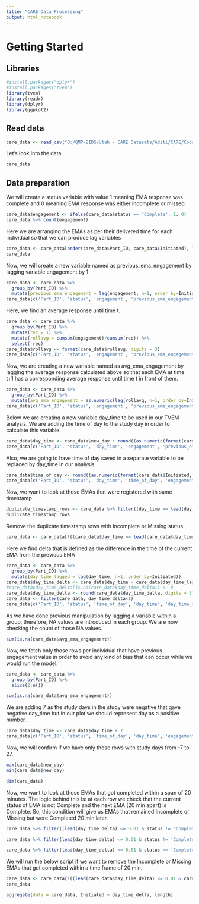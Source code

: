 ```yaml
---
title: "CARE Data Processing"
output: html_notebook
---
```


# Getting Started

## Libraries

```r
#install.packages("dplyr")
#install.packages("tvem")
library(tvem)
library(readr)
library(dplyr)
library(ggplot2)
```

## Read data

```r
care_data <- read_csv("O:/QMP-BIDS/Utah - CARE Datasets/Aditi/CARE/Code/Survival-HMM-Care/care_ema_raw/curated_random_ema_care_data_for_active_users.csv")
```

Let's look into the data

```r
care_data
```
## Data preparation


We will create a status variable with value 1 meaning EMA response was complete and 0 meaning EMA response was either incomplete or missed.

```r
care_data$engagement <- ifelse(care_data$status == 'Complete', 1, 0)
care_data %>% count(engagement)
```

Here we are arranging the EMAs as per their delivered time for each individual so that we can produce lag variables

```r
care_data <- care_data[order(care_data$Part_ID, care_data$Initiated), ]
care_data
```

Now, we will create a new variable named as previous_ema_engagement by lagging variable engagement by 1

```r
care_data <- care_data %>%
  group_by(Part_ID) %>%
  mutate(previous_ema_engagement = lag(engagement, n=1, order_by=Initiated))
care_data[c('Part_ID', 'status', 'engagement', 'previous_ema_engagement')]
```

Here, we find an average response until time t.

```r
care_data <- care_data %>% 
  group_by(Part_ID) %>% 
  mutate(rec = 1) %>% 
  mutate(rollavg = cumsum(engagement)/cumsum(rec)) %>% 
  select(-rec)
care_data$rollavg <- format(care_data$rollavg, digits = 3)
care_data[c('Part_ID', 'status', 'engagement', 'previous_ema_engagement', 'rollavg')]
```


Now, we are creating a new variable named as avg_ema_engagement by lagging the average response calculated above so that each EMA at time t+1 has a corresponding average response until time t in front of them.

```r
care_data <- care_data %>%
  group_by(Part_ID) %>%
  mutate(avg_ema_engagement = as.numeric(lag(rollavg, n=1, order_by=Initiated)))
care_data[c('Part_ID', 'status', 'engagement', 'previous_ema_engagement', 'rollavg', 'avg_ema_engagement')]
```


Below we are creating a new variable day_time to be used in our TVEM analysis. We are adding the time of day to the study day in order to calculate this variable.

```r
care_data$day_time <- care_data$new_day + round((as.numeric(format(care_data$Initiated,'%H'))+round(as.numeric(format(care_data$Initiated,'%M'))/60, digits = 2))/24, digits = 3)
care_data[c('Part_ID', 'status', 'day_time', 'engagement', 'previous_ema_engagement', 'avg_ema_engagement')]
```


Also, we are going to have time of day saved in a separate variable to be replaced by day_time in our analysis

```r
care_data$time_of_day <- round((as.numeric(format(care_data$Initiated,'%H'))+round(as.numeric(format(care_data$Initiated,'%M'))/60, digits = 2))/24, digits = 3)
care_data[c('Part_ID', 'status', 'day_time', 'time_of_day', 'engagement', 'previous_ema_engagement', 'avg_ema_engagement')]
```


Now, we want to look at those EMAs that were registered with same timestamp.

```r
duplicate_timestamp_rows <- care_data %>% filter((day_time == lead(day_time) & lead(status) == 'Complete') | (day_time == lag(day_time) & lag(status) == 'Complete'))
duplicate_timestamp_rows
```

Remove the duplicate timestamp rows with Incomplete or Missing status

```r
care_data <- care_data[!((care_data$day_time == lead(care_data$day_time) & lead(care_data$status) == 'Complete') | (care_data$day_time == lag(care_data$day_time) & lag(care_data$status) == 'Complete')),]
```


Here we find delta that is defined as the difference in the time of the current EMA from the previous EMA

```r
care_data <- care_data %>%
  group_by(Part_ID) %>%
  mutate(day_time_lagged = lag(day_time, n=1, order_by=Initiated))
care_data$day_time_delta <- care_data$day_time - care_data$day_time_lagged
#care_data$day_time_delta[is.na(care_data$day_time_delta)] <- 0
care_data$day_time_delta <- round(care_data$day_time_delta, digits = 3)
care_data <- filter(care_data, day_time_delta<1)
care_data[c('Part_ID', 'status', 'time_of_day', 'day_time', 'day_time_delta', 'engagement', 'previous_ema_engagement', 'avg_ema_engagement')]
```


As we have done previous manipulation by lagging a variable within a group, therefore, NA values are introduced in each group. We are now checking the count of those NA values. 

```r
sum(is.na(care_data$avg_ema_engagement))
```

Now, we fetch only those rows per individual that have previous engagement value in order to avoid any kind of bias that can occur while we would run the model.

```r
care_data <- care_data %>%
  group_by(Part_ID) %>%
  slice(2:n())
```

```r
sum(is.na(care_data$avg_ema_engagement))
```


We are adding 7 as the study days in the study were negative that gave negative day_time but in our plot we should represent day as a positive number.

```r
care_data$day_time <- care_data$day_time + 7
care_data[c('Part_ID', 'status', 'time_of_day', 'day_time', 'engagement', 'previous_ema_engagement')]
```

Now, we will confirm if we have only those rows with study days from -7 to 27.

```r
max(care_data$new_day)
min(care_data$new_day)
```

```r
dim(care_data)
```

Now, we want to look at those EMAs that got completed within a span of 20 minutes. The logic behind this is: at each row we check that the current status of EMA is not Complete and the next EMA (20 min apart) is Complete. So, this condition will give us EMAs that remained Incomplete or Missing but were Completed 20 min later.

```r
care_data %>% filter((lead(day_time_delta) <= 0.01 & status != 'Complete' & lead(status) == "Complete") | (lead(day_time_delta) <= 0.01 & status == 'Complete' & lead(status) != "Complete"))
```
```r
care_data %>% filter(lead(day_time_delta) <= 0.01 & status != 'Complete' & lead(status) == "Complete")
```


```r
care_data %>% filter(lead(day_time_delta) <= 0.01 & status == 'Complete' & lead(status) != "Complete")
```

We will run the below script if we want to remove the Incomplete or Missing EMAs that got completed within a time frame of 20 min.
```r
care_data <- care_data[!((lead(care_data$day_time_delta) <= 0.01 & care_data$status != 'Complete' & lead(care_data$status) == "Complete") | (lead(care_data$day_time_delta) <= 0.01 & care_data$status == 'Complete' & lead(care_data$status) != "Complete")),]
care_data
```
```r
aggregate(data = care_data, Initiated ~ day_time_delta, length)
```


